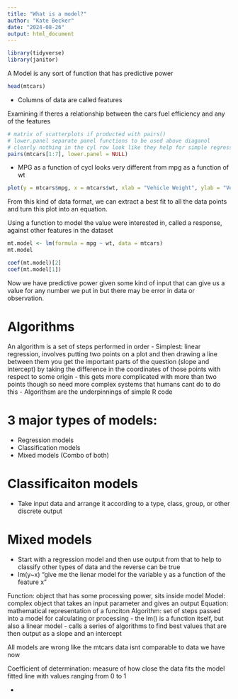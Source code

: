 ```yaml
---
title: "What is a model?"
author: "Kate Becker"
date: "2024-08-26"
output: html_document
---
```


```r
library(tidyverse)
library(janitor)
```

A Model is any sort of function that has predictive power 

```r
head(mtcars)
```
- Columns of data are called features 

Examining if theres a relationship between the cars fuel efficiency and any of the features 

```r
# matrix of scatterplots if producted with pairs()
# lower.panel separate panel functions to be used above diaganol
# clearly nothing in the cyl row look like they help for simple regression modelling
pairs(mtcars[1:7], lower.panel = NULL)
```
- MPG as a function of cycl looks very different from mpg as a function of wt 

```r
plot(y = mtcars$mpg, x = mtcars$wt, xlab = "Vehicle Weight", ylab = "Vehicle Fuel Efficiency in Miles per Gallon")
```
From this kind of data format, we can extract a best fit to all the data points and turn this plot into an equation. 

Using a function to model the value were interested in, called a response, against other features in the dataset

```r
mt.model <- lm(formula = mpg ~ wt, data = mtcars)
mt.model
```
```r
coef(mt.model)[2]
coef(mt.model[1])
```

Now we have predictive power given some kind of input that can give us a value for any number we put in but there may be error in data or observation. 

# Algorithms

An algorithm is a set of steps performed in order 
- Simplest: linear regression, involves putting two points on a plot and then drawing a line between them you get the important parts of the question (slope and intercept) by taking the difference in the coordinates of those points with respect to some origin 
- this gets more complicated with more than two points though so need more complex systems that humans cant do to do this 
- Algorithsm are the underpinnings of simple R code 

# 3 major types of models: 
- Regression models 
- Classification models
- Mixed models (Combo of both)

# Classificaiton models 
- Take input data and arrange it according to a type, class, group, or other discrete output 

# Mixed models
- Start with a regression model and then use output from that to help to classify other types of data and the reverse can be true 
- lm(y~x) "give me the lienar model for the variable y as a function of the feature x"

Function: object that has some processing power, sits inside model
Model: complex object that takes an input parameter and gives an output 
Equation: mathematical representation of a funciton 
Algorithm: set of steps passed into a model for calculating or processing 
- the lm() is a function itself, but also a linear model 
  - calls a series of algorithms to find best values that are then output as a slope and an intercept 
  
  All models are wrong like the mtcars data isnt comparable to data we have now
  
  Coefficient of determination: measure of how close the data fits the model fitted line with values ranging from 0 to 1 
  
- 

```r

```

